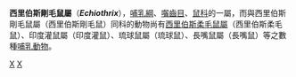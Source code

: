 {{Automatic taxobox
| taxon = Echiothrix
| image = 
| image_caption = 
| authority = Gray, 1867
}}
'''西里伯斯剛毛鼠屬'''（'''''Echiothrix'''''），[[哺乳綱|哺乳綱]]、[[囓齒目|囓齒目]]、[[鼠科|鼠科]]的一屬，而與西里伯斯剛毛鼠屬（西里伯斯剛毛鼠）同科的動物尚有[[西里伯斯柔毛鼠屬|西里伯斯柔毛鼠屬]]（西里伯斯柔毛鼠）、印度灌鼠屬（印度灌鼠）、琉球鼠屬（琉球鼠）、長嘴鼠屬（長嘴鼠）等之數種[[哺乳動物|哺乳動物]]。
{{Taxonbar}}
[[Category:1867年描述的分类群|X]]
[[Category:鼠亚科|X]]